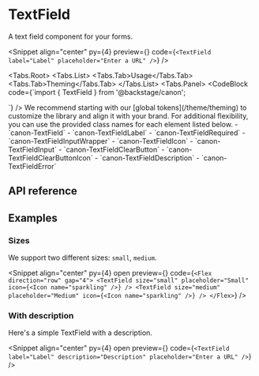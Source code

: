 
# TextField

A text field component for your forms.

<Snippet
  align="center"
  py={4}
  preview={<TextFieldSnippet story="WithLabel" />}
  code={`<TextField label="Label" placeholder="Enter a URL" />`}
/>

<Tabs.Root>
  <Tabs.List>
    <Tabs.Tab>Usage</Tabs.Tab>
    <Tabs.Tab>Theming</Tabs.Tab>
  </Tabs.List>
  <Tabs.Panel>
    <CodeBlock
      code={`import { TextField } from '@backstage/canon';

<TextField />
`}
    />
  </Tabs.Panel>
  <Tabs.Panel>
    We recommend starting with our [global tokens](/theme/theming) to customize the library and align it with
    your brand. For additional flexibility, you can use the provided class names for each element listed below.
    - `canon-TextField`
    - `canon-TextFieldLabel`
    - `canon-TextFieldRequired`
    - `canon-TextFieldInputWrapper`
    - `canon-TextFieldIcon`
    - `canon-TextFieldInput`
    - `canon-TextFieldClearButton`
    - `canon-TextFieldClearButtonIcon`
    - `canon-TextFieldDescription`
    - `canon-TextFieldError`
  </Tabs.Panel>
</Tabs.Root>

## API reference

<PropsTable data={inputPropDefs} />

## Examples

### Sizes

We support two different sizes: `small`, `medium`.

<Snippet
  align="center"
  py={4}
  open
  preview={<TextFieldSnippet story="Sizes" />}
  code={`<Flex direction="row" gap="4">
    <TextField size="small" placeholder="Small" icon={<Icon name="sparkling" />} />
    <TextField size="medium" placeholder="Medium" icon={<Icon name="sparkling" />} />
  </Flex>`}
/>

### With description

Here's a simple TextField with a description.

<Snippet
  align="center"
  py={4}
  open
  preview={<TextFieldSnippet story="WithDescription" />}
  code={`<TextField label="Label" description="Description" placeholder="Enter a URL" />`}
/>
